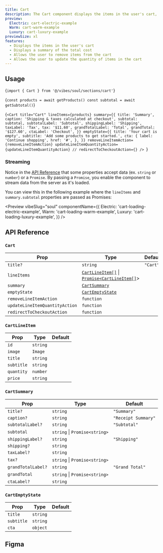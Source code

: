 ```yaml
---
title: Cart
description: The Cart component displays the items in the user's cart, along with a summary of the total cost.
preview:
  Electric: cart-electric-example
  Warm: cart-warm-example
  Luxury: cart-luxury-example
previewSize: xl
features:
  - Displays the items in the user's cart
  - Displays a summary of the total cost
  - Allows the user to remove items from the cart
  - Allows the user to update the quantity of items in the cart
---
```


## Usage

<CodeBlock lang="bash">{`import { Cart } from '@/vibes/soul/sections/cart'`}</CodeBlock>

<CodeBlock lang="bash">{`const products = await getProducts()
const subtotal = await getSubtotal()`}</CodeBlock>

<CodeBlock lang="bash">{`<Cart
  title="Cart"
  lineItems={products}
  summary={{
    title: 'Summary',
    caption: 'Shipping & taxes calculated at checkout',
    subtotal: subtotal,
    subtotalLabel: 'Subtotal',
    shippingLabel: 'Shipping',
    taxLabel: 'Tax',
    tax: '$11.60',
    grandTotalLabel: 'Total',
    grandTotal: '$127.60',
    ctaLabel: 'Checkout',
  }}
  emptyState={{
    title: 'Your cart is empty',
    subtitle: 'Add some products to get started.',
    cta: {
      label: 'Continue shopping',
      href: '#',
    },
  }}
  removeLineItemAction={removeLineItemAction}
  updateLineItemQuantityAction={updateLineItemQuantityAction}
  // redirectToCheckoutAction={}
/>
`}</CodeBlock>

### Streaming

Notice in the [API Reference](#api-reference) that some properties accept data (ex. `string` or `number`) or a `Promise`. By passing a `Promise`, you enable the component to stream data from the server as it's loaded.

You can view this in the following example where the `lineItems` and `summary.subtotal` properties are passed as Promises:

<Preview
  vibeSlug="soul"
  componentName={{
    Electric: 'cart-loading-electric-example',
    Warm: 'cart-loading-warm-example',
    Luxury: 'cart-loading-luxury-example',
  }}
/>

## API Reference

### `Cart`

| Prop                           | Type                                                                                                    | Default  |
| ------------------------------ | ------------------------------------------------------------------------------------------------------- | -------- |
| `title?`                       | `string`                                                                                                | `"Cart"` |
| `lineItems`                    | [`CartLineItem[]`](#cartlineitem) \| [`Promise<CartLineItem[]`](#cartlineitem)>                         |          |
| `summary`                      | [`CartSummary`](#cartsummary)                                                                           |          |
| `emptyState`                   | [`CartEmptyState`](#cartemptystate)                                                                     |          |
| `removeLineItemAction`         | `function` <Tooltip content='(id: string) => Promise<void>' />                                          |          |
| `updateLineItemQuantityAction` | `function` <Tooltip content='({ id, quantity } : { id: string; quantity: number }) => Promise<void>' /> |          |
| `redirectToCheckoutAction`     | `function` <Tooltip content='() => Promise<void>' />                                                    |          |

### `CartLineItem`

| Prop       | Type                                                     | Default |
| ---------- | -------------------------------------------------------- | ------- |
| `id`       | `string`                                                 |         |
| `image`    | `Image` <Tooltip content="{src: string, alt: string}" /> |         |
| `title`    | `string`                                                 |         |
| `subtitle` | `string`                                                 |         |
| `quantity` | `number`                                                 |         |
| `price`    | `string`                                                 |         |

### `CartSummary`

| Prop               | Type                          | Default             |
| ------------------ | ----------------------------- | ------------------- |
| `title?`           | `string`                      | `"Summary"`         |
| `caption?`         | `string`                      | `"Receipt Summary"` |
| `subtotalLabel?`   | `string`                      | `"Subtotal"`        |
| `subtotal`         | `string` \| `Promise<string>` |                     |
| `shippingLabel?`   | `string`                      | `"Shipping"`        |
| `shipping?`        | `string`                      |                     |
| `taxLabel?`        | `string`                      |                     |
| `tax?`             | `string` \| `Promise<string>` |                     |
| `grandTotalLabel?` | `string`                      | `"Grand Total"`     |
| `grandTotal`       | `string` \| `Promise<string>` |                     |
| `ctaLabel?`        | `string`                      |                     |

### `CartEmptyState`

| Prop       | Type                                                        | Default |
| ---------- | ----------------------------------------------------------- | ------- |
| `title`    | `string`                                                    |         |
| `subtitle` | `string`                                                    |         |
| `cta`      | `object` <Tooltip content='{label: string, href: string}'/> |         |

## Figma

<Figma url="https://www.figma.com/design/kgCf8OkDCe90wBSKNNqueL/Soul-Vibe?node-id=1720-21795&t=RzBeIql49iCnmSMw-4" />
